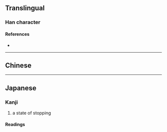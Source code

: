 {{also|滯}}
{{character info/new}}
==Translingual==
{{CJKV-forms|滯|滞|滞|滯}}

===Han character===
{{Han char|rn=85|rad=水|as=09|asj=10|sn=12|snj=13|four=|canj=ETJB|ids=⿰氵帯(J),⿰氵带(G)}}

====References====
* {{Han ref|kx=0639.111|dkj=18067|hdz=31669.020|uh=6EDE|ud=28382}}

----

==Chinese==
{{zh-see|滯}}

----

==Japanese==
{{ja-kanji forms|滞|滯}}

===Kanji===
{{ja-kanji|grade=c|rs=水09|kyu=滯}}

# a state of stopping

====Readings====
{{ja-readings
|goon=たい
|kanon=たい
|kun=とどこお-る
}}